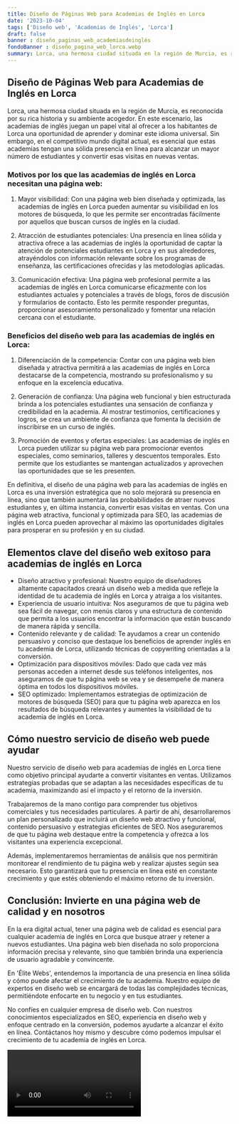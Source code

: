```yaml
---
title: Diseño de Páginas Web para Academias de Inglés en Lorca
date: '2023-10-04'
tags: ['Diseño web', 'Academias de Inglés', 'Lorca']
draft: false
banner : diseño_paginas_web_academiasdeinglés
fondoBanner : diseño_pagina_web_lorca.webp
summary: Lorca, una hermosa ciudad situada en la región de Murcia, es reconocida por su rica historia y su ambiente acogedor. En este escenario, las academias de inglés juegan un papel vital al ofrecer a los habitantes de Lorca una oportunidad de aprender y dominar este idioma universal. Sin embargo, en el competitivo mundo digital actual, es esencial que estas academias tengan una sólida presencia en línea para alcanzar un mayor número de estudiantes y convertir esas visitas en nuevas ventas.
---
```


## Diseño de Páginas Web para Academias de Inglés en Lorca

Lorca, una hermosa ciudad situada en la región de Murcia, es reconocida por su rica historia y su ambiente acogedor. En este escenario, las academias de inglés juegan un papel vital al ofrecer a los habitantes de Lorca una oportunidad de aprender y dominar este idioma universal. Sin embargo, en el competitivo mundo digital actual, es esencial que estas academias tengan una sólida presencia en línea para alcanzar un mayor número de estudiantes y convertir esas visitas en nuevas ventas.

### Motivos por los que las academias de inglés en Lorca necesitan una página web:

1. Mayor visibilidad: Con una página web bien diseñada y optimizada, las academias de inglés en Lorca pueden aumentar su visibilidad en los motores de búsqueda, lo que les permite ser encontradas fácilmente por aquellos que buscan cursos de inglés en la ciudad.

2. Atracción de estudiantes potenciales: Una presencia en línea sólida y atractiva ofrece a las academias de inglés la oportunidad de captar la atención de potenciales estudiantes en Lorca y en sus alrededores, atrayéndolos con información relevante sobre los programas de enseñanza, las certificaciones ofrecidas y las metodologías aplicadas.

3. Comunicación efectiva: Una página web profesional permite a las academias de inglés en Lorca comunicarse eficazmente con los estudiantes actuales y potenciales a través de blogs, foros de discusión y formularios de contacto. Esto les permite responder preguntas, proporcionar asesoramiento personalizado y fomentar una relación cercana con el estudiante.

### Beneficios del diseño web para las academias de inglés en Lorca:

1. Diferenciación de la competencia: Contar con una página web bien diseñada y atractiva permitirá a las academias de inglés en Lorca destacarse de la competencia, mostrando su profesionalismo y su enfoque en la excelencia educativa.

2. Generación de confianza: Una página web funcional y bien estructurada brinda a los potenciales estudiantes una sensación de confianza y credibilidad en la academia. Al mostrar testimonios, certificaciones y logros, se crea un ambiente de confianza que fomenta la decisión de inscribirse en un curso de inglés.

3. Promoción de eventos y ofertas especiales: Las academias de inglés en Lorca pueden utilizar su página web para promocionar eventos especiales, como seminarios, talleres y descuentos temporales. Esto permite que los estudiantes se mantengan actualizados y aprovechen las oportunidades que se les presenten.

En definitiva, el diseño de una página web para las academias de inglés en Lorca es una inversión estratégica que no solo mejorará su presencia en línea, sino que también aumentará las probabilidades de atraer nuevos estudiantes y, en última instancia, convertir esas visitas en ventas. Con una página web atractiva, funcional y optimizada para SEO, las academias de inglés en Lorca pueden aprovechar al máximo las oportunidades digitales para prosperar en su profesión y en su ciudad.

<GifSeo />

<Cta />

## Elementos clave del diseño web exitoso para academias de inglés en Lorca

- Diseño atractivo y profesional: Nuestro equipo de diseñadores altamente capacitados creará un diseño web a medida que refleje la identidad de tu academia de inglés en Lorca y atraiga a los visitantes.
- Experiencia de usuario intuitiva: Nos aseguramos de que tu página web sea fácil de navegar, con menús claros y una estructura de contenido que permita a los usuarios encontrar la información que están buscando de manera rápida y sencilla.
- Contenido relevante y de calidad: Te ayudamos a crear un contenido persuasivo y conciso que destaque los beneficios de aprender inglés en tu academia de Lorca, utilizando técnicas de copywriting orientadas a la conversión.
- Optimización para dispositivos móviles: Dado que cada vez más personas acceden a internet desde sus teléfonos inteligentes, nos aseguramos de que tu página web se vea y se desempeñe de manera óptima en todos los dispositivos móviles.
- SEO optimizado: Implementamos estrategias de optimización de motores de búsqueda (SEO) para que tu página web aparezca en los resultados de búsqueda relevantes y aumentes la visibilidad de tu academia de inglés en Lorca.

## Cómo nuestro servicio de diseño web puede ayudar

Nuestro servicio de diseño web para academias de inglés en Lorca tiene como objetivo principal ayudarte a convertir visitantes en ventas. Utilizamos estrategias probadas que se adaptan a las necesidades específicas de tu academia, maximizando así el impacto y el retorno de la inversión.

Trabajaremos de la mano contigo para comprender tus objetivos comerciales y tus necesidades particulares. A partir de ahí, desarrollaremos un plan personalizado que incluirá un diseño web atractivo y funcional, contenido persuasivo y estrategias eficientes de SEO. Nos aseguraremos de que tu página web destaque entre la competencia y ofrezca a los visitantes una experiencia excepcional.

Además, implementaremos herramientas de análisis que nos permitirán monitorear el rendimiento de tu página web y realizar ajustes según sea necesario. Esto garantizará que tu presencia en línea esté en constante crecimiento y que estés obteniendo el máximo retorno de tu inversión.

## Conclusión: Invierte en una página web de calidad y en nosotros

En la era digital actual, tener una página web de calidad es esencial para cualquier academia de inglés en Lorca que busque atraer y retener a nuevos estudiantes. Una página web bien diseñada no solo proporciona información precisa y relevante, sino que también brinda una experiencia de usuario agradable y convincente.

En 'Élite Webs', entendemos la importancia de una presencia en línea sólida y cómo puede afectar el crecimiento de tu academia. Nuestro equipo de expertos en diseño web se encargará de todas las complejidades técnicas, permitiéndote enfocarte en tu negocio y en tus estudiantes.

No confíes en cualquier empresa de diseño web. Con nuestros conocimientos especializados en SEO, experiencia en diseño web y enfoque centrado en la conversión, podemos ayudarte a alcanzar el éxito en línea. Contáctanos hoy mismo y descubre cómo podemos impulsar el crecimiento de tu academia de inglés en Lorca.

<Video />

<CtaBot job='Academias de Inglés' city='Lorca'/>

<Gmaps query='Lorca+españa+maps' />